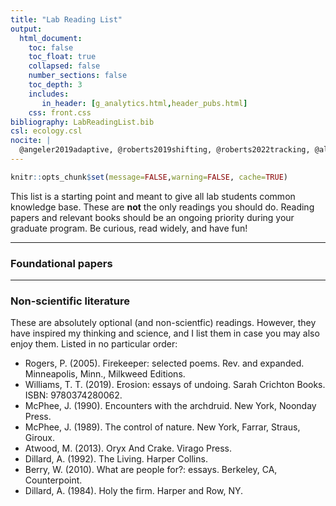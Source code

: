 ```yaml
---
title: "Lab Reading List"
output:
  html_document:
    toc: false
    toc_float: true
    collapsed: false
    number_sections: false
    toc_depth: 3
    includes:
       in_header: [g_analytics.html,header_pubs.html]
    css: front.css
bibliography: LabReadingList.bib
csl: ecology.csl
nocite: |
  @angeler2019adaptive, @roberts2019shifting, @roberts2022tracking, @allen2022applications, @holling1973resilience, @garmestani2020panarchy, @allen2014panarchy, @gunderson2000ecological, @hiers2016precision, @naugle2020coproducing, @levin1992problem, @steffen2015planetary, @scheffer2003catastrophic, @allen2016quantifying, @gunderson2022applied, @turner2010disturbance, @seidl2022post, @spanbauer2014prolonged, @nash2014discontinuities, @turner1989effects, @johnstone2016changing, @hillebrand2020thresholds, @allen2015toward, @mitchell2009complexity, @hacking2006emergence, @feyerabend1978science
---
```


```r
knitr::opts_chunk$set(message=FALSE,warning=FALSE, cache=TRUE)
```

This list is a starting point and meant to give all lab students common knowledge base. These are **not** the only readings you should do. Reading papers and relevant books should be an ongoing priority during your graduate program. Be curious, read widely, and have fun!


----


### Foundational papers


<div id="refs"></div>


----


### Non-scientific literature

These are absolutely optional (and non-scientfic) readings. However, they have inspired my thinking and science, and I list them in case you may also enjoy them. Listed in no particular order:

- Rogers, P. (2005). Firekeeper: selected poems. Rev. and expanded. Minneapolis, Minn., Milkweed Editions.
- Williams, T. T. (2019). Erosion: essays of undoing. Sarah Crichton Books. ISBN: 9780374280062.
- McPhee, J. (1990). Encounters with the archdruid. New York, Noonday Press.
- McPhee, J. (1989). The control of nature. New York, Farrar, Straus, Giroux.
- Atwood, M. (2013). Oryx And Crake. Virago Press.
- Dillard, A. (1992). The Living. Harper Collins.
- Berry, W. (2010). What are people for?: essays. Berkeley, CA, Counterpoint.
- Dillard, A. (1984). Holy the firm. Harper and Row, NY.

<!-- </div> -->
<!-- <div class="col-sm-4"> -->
<!-- ```{r rs, out.width='100%', echo=F} -->
<!-- knitr::include_graphics("images/fun/RS.jpg") -->
<!-- ``` -->
<!-- </div> -->
<!-- </div> -->